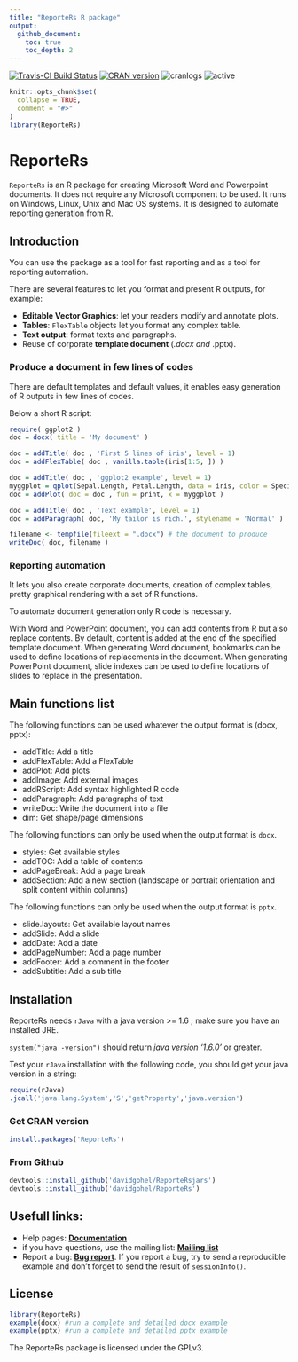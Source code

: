```yaml
---
title: "ReporteRs R package"
output:
  github_document:
    toc: true 
    toc_depth: 2
---
```


[![Travis-CI Build Status](https://travis-ci.org/davidgohel/ReporteRs.svg?branch=master)](https://travis-ci.org/davidgohel/ReporteRs)
[![CRAN version](http://www.r-pkg.org/badges/version/ReporteRs)](http://cran.rstudio.com/web/packages/ReporteRs/index.html)
![cranlogs](http://cranlogs.r-pkg.org./badges/ReporteRs)
![active](http://www.repostatus.org/badges/latest/active.svg)

```r
knitr::opts_chunk$set(
  collapse = TRUE,
  comment = "#>"
)
library(ReporteRs)
```

ReporteRs
======

`ReporteRs` is an R package for creating Microsoft Word and Powerpoint documents. It does not require any Microsoft component to be used. It runs on Windows, Linux, Unix and Mac OS systems. It is designed to automate reporting generation from R.

## Introduction

You can use the package as a tool for fast reporting and as a tool for reporting automation.

There are several features to let you format and present R outputs, for example:

* **Editable Vector Graphics**: let your readers modify and annotate plots.
* **Tables**: `FlexTable` objects let you format any complex table.
* **Text output**: format texts and paragraphs. 
* Reuse of corporate **template document** (*.docx and *.pptx).

### Produce a document in few lines of codes

There are default templates and default values, it enables easy generation
of R outputs in few lines of codes.

Below a short R script:

```r
require( ggplot2 )
doc = docx( title = 'My document' )

doc = addTitle( doc , 'First 5 lines of iris', level = 1)
doc = addFlexTable( doc , vanilla.table(iris[1:5, ]) )

doc = addTitle( doc , 'ggplot2 example', level = 1)
myggplot = qplot(Sepal.Length, Petal.Length, data = iris, color = Species, size = Petal.Width )
doc = addPlot( doc = doc , fun = print, x = myggplot )

doc = addTitle( doc , 'Text example', level = 1)
doc = addParagraph( doc, 'My tailor is rich.', stylename = 'Normal' )

filename <- tempfile(fileext = ".docx") # the document to produce
writeDoc( doc, filename )
```


### Reporting automation

It lets you also create corporate documents, creation of complex tables,
pretty graphical rendering with a set of R functions.

To automate document generation only R code is necessary.

With Word and PowerPoint document, you can add contents from R but also replace
contents. By default, content is added at the end of the specified template document.
When generating Word document, bookmarks can be used to define locations of
replacements in the document. When generating PowerPoint document, slide indexes
can be used to define locations of slides to replace in the presentation.

## Main functions list

The following functions can be used whatever the output format is (docx, pptx):

* addTitle: Add a title
* addFlexTable: Add a FlexTable
* addPlot: Add plots
* addImage: Add external images
* addRScript: Add syntax highlighted R code
* addParagraph: Add paragraphs of text
* writeDoc: Write the document into a file
* dim: Get shape/page dimensions

The following functions can only be used when the output format is `docx`.

* styles: Get available styles
* addTOC: Add a table of contents
* addPageBreak: Add a page break
* addSection: Add a new section (landscape or portrait orientation and split content within columns)


The following functions can only be used when the output format is `pptx`.

* slide.layouts: Get available layout names
* addSlide: Add a slide
* addDate: Add a date
* addPageNumber: Add a page number
* addFooter: Add a comment in the footer
* addSubtitle: Add a sub title

## Installation

ReporteRs needs `rJava` with a java version >= 1.6 ; make sure you have an installed JRE.

`system("java -version")` should return *java version '1.6.0'* or greater.

Test your `rJava` installation with the following code, you should get your java version in a string:

```r
require(rJava)
.jcall('java.lang.System','S','getProperty','java.version')
```


### Get CRAN version

```r
install.packages('ReporteRs')
```
    

### From Github

```r
devtools::install_github('davidgohel/ReporteRsjars')
devtools::install_github('davidgohel/ReporteRs')
```



## Usefull links: 

* Help pages: [**Documentation**](http://davidgohel.github.io/ReporteRs/index.html) 
* if you have questions, use the mailing list: [**Mailing list**](http://groups.google.com/forum/#!forum/reporters-package "if you have questions, use the mailing list")  
* Report a bug: [**Bug report**](http://github.com/davidgohel/ReporteRs/issues "please provide a reproducible example"). If you report a bug, try to send a reproducible example 
    and don't forget to send the result of `sessionInfo()`.
        

## License
```r
library(ReporteRs)
example(docx) #run a complete and detailed docx example
example(pptx) #run a complete and detailed pptx example
```

The ReporteRs package is licensed under the GPLv3. 
